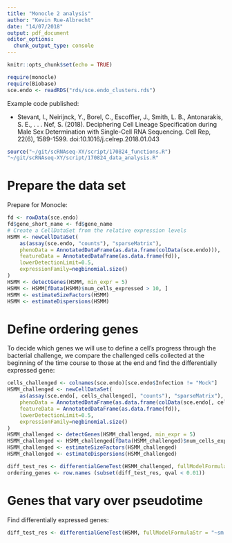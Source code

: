 ```yaml
---
title: "Monocle 2 analysis"
author: "Kevin Rue-Albrecht"
date: "14/07/2018"
output: pdf_document
editor_options: 
  chunk_output_type: console
---
```


```r
knitr::opts_chunk$set(echo = TRUE)
```

```r
require(monocle)
require(Biobase)
sce.endo <- readRDS("rds/sce.endo_clusters.rds")
```


Example code published:

- Stevant, I., Neirijnck, Y., Borel, C., Escoffier, J., Smith, L. B., Antonarakis, S. E., . . . Nef, S. (2018). Deciphering Cell Lineage Specification during Male Sex Determination with Single-Cell RNA Sequencing. Cell Rep, 22(6), 1589-1599. doi:10.1016/j.celrep.2018.01.043

```r
source("~/git/scRNAseq-XY/script/170824_functions.R")
"~/git/scRNAseq-XY/script/170824_data_analysis.R"
```

# Prepare the data set

Prepare for Monocle:

```r
fd <- rowData(sce.endo)
fd$gene_short_name <- fd$gene_name
# Create a CellDataSet from the relative expression levels
HSMM <- newCellDataSet(
    as(assay(sce.endo, "counts"), "sparseMatrix"),
    phenoData = AnnotatedDataFrame(as.data.frame(colData(sce.endo))),
    featureData = AnnotatedDataFrame(as.data.frame(fd)),
    lowerDetectionLimit=0.5,
    expressionFamily=negbinomial.size()
)
HSMM <- detectGenes(HSMM, min_expr = 5)
HSMM <- HSMM[fData(HSMM)$num_cells_expressed > 10, ]
HSMM <- estimateSizeFactors(HSMM)
HSMM <- estimateDispersions(HSMM)
```

# Define ordering genes

To decide which genes we will use to define a cell's progress through the bacterial challenge,
we compare the challenged cells collected at the beginning of the time course to those at the end and find the differentially expressed gene:

```r
cells_challenged <- colnames(sce.endo)[sce.endo$Infection != "Mock"]
HSMM_challenged <- newCellDataSet(
    as(assay(sce.endo[, cells_challenged], "counts"), "sparseMatrix"),
    phenoData = AnnotatedDataFrame(as.data.frame(colData(sce.endo[, cells_challenged]))),
    featureData = AnnotatedDataFrame(as.data.frame(fd)),
    lowerDetectionLimit=0.5,
    expressionFamily=negbinomial.size()
)
HSMM_challenged <- detectGenes(HSMM_challenged, min_expr = 5)
HSMM_challenged <- HSMM_challenged[fData(HSMM_challenged)$num_cells_expressed > 10, ]
HSMM_challenged <- estimateSizeFactors(HSMM_challenged)
HSMM_challenged <- estimateDispersions(HSMM_challenged)
```

```r
diff_test_res <- differentialGeneTest(HSMM_challenged, fullModelFormulaStr = "~Time")
ordering_genes <- row.names (subset(diff_test_res, qval < 0.01))
```


# Genes that vary over pseudotime

Find differentially expressed genes:

```r
diff_test_res <- differentialGeneTest(HSMM, fullModelFormulaStr = "~sm.ns(Pseudotime)")
```

